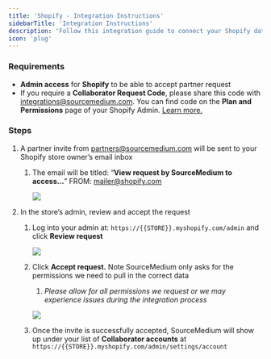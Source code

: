 ```yaml
---
title: 'Shopify - Integration Instructions'
sidebarTitle: 'Integration Instructions'
description: 'Follow this integration guide to connect your Shopify data to SourceMedium'
icon: 'plug'
---
```


### Requirements

- **Admin access** for **Shopify** to be able to accept partner request
- If you require a **Collaborator Request Code**, please share this code with [integrations@sourcemedium.com](https://www.notion.so/05f24bf61df64af79972bc9096e72bd5?pvs=21). You can find code on the **********************************************Plan and Permissions********************************************** page of your Shopify Admin. [Learn more.](https://help.shopify.com/en/partners/dashboard/managing-stores/request-access)

### Steps

1. A partner invite from [partners@sourcemedium.com](mailto:partners@sourcemedium.com) will be sent to your Shopify store owner’s email inbox
    1. The email will be titled: “**View request by SourceMedium to access…**” FROM: [mailer@shopify.com](mailto:mailer@shopify.com)
        
        ![](/images/article-imgs/shopify-integration/Untitled.png)
        
2. In the store’s admin, review and accept the request
    1. Log into your admin at: `https://{{STORE}}.myshopify.com/admin` and click **Review request**
        
        ![](/images/article-imgs/shopify-integration/Untitled1.png)
        
    2. Click **Accept request.** Note SourceMedium only asks for the permissions we need to pull in the correct data
        1. *Please allow for all permissions we request or we may experience issues during the integration process*
        
        ![](/images/article-imgs/shopify-integration/Untitled2.png)
        
    3. Once the invite is successfully accepted, SourceMedium will show up under your list of **Collaborator accounts** at `https://{{STORE}}.myshopify.com/admin/settings/account`